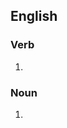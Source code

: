 ==English==

===Verb===
{{head|en|verb form}}

# {{en-third-person singular of|overnight}}

===Noun===
{{head|en|noun form|head=overnight}}
# {{plural of|en|overnight}}